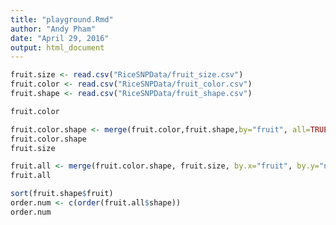 ```yaml
---
title: "playground.Rmd"
author: "Andy Pham"
date: "April 29, 2016"
output: html_document
---
```


```r
fruit.size <- read.csv("RiceSNPData/fruit_size.csv")
fruit.color <- read.csv("RiceSNPData/fruit_color.csv")
fruit.shape <- read.csv("RiceSNPData/fruit_shape.csv")

fruit.color

fruit.color.shape <- merge(fruit.color,fruit.shape,by="fruit", all=TRUE)
fruit.color.shape
fruit.size

fruit.all <- merge(fruit.color.shape, fruit.size, by.x="fruit", by.y="name", all=TRUE)
fruit.all

sort(fruit.shape$fruit)
order.num <- c(order(fruit.all$shape))
order.num

```
